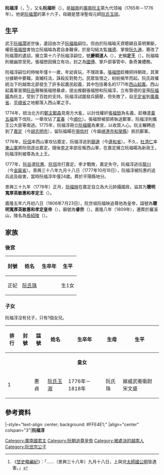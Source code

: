 {{Otheruses|阮福淳 (国威公)|subject=廣南的一位阮主|other=1672年[[鄭阮紛爭|鄭阮紛爭]]期間同名的廣南將領}}
{{東亞男性歷史人物
|名稱 =阮福淳
|身份 =[[後黎朝|後黎朝]][[阮主|廣南阮主]]
|國家 =[[大越|大越]]
|時代 =[[郑阮纷争|郑阮纷争]]
|主君 =
|屆數 =9
|最高職務 =定王<br/><span style="font-size:smaller;">（1765年—1776年）</span>
|前任 = [[阮福濶|阮福濶]]
|繼任 = [[阮福暘|阮福暘]]
|圖片名稱 =
|圖片大小 =
|圖片說明 =
|姓 =
|名 =
|姓名 =阮福淳
|字 =
|號=
|官職 =
|封爵 =
|封號 =
|尊號 =定王 → [[太上王|太上王]]
|其他名號 =慶暊道人
|出生日期 ={{birth date|1754|12|31}}<br/>景興十五年十一月十八日
|出生地點 =
|婚年 =
|逝世日期 ={{death date and age|1777|10|18|1754|12|31}}<br/>景興三十八年九月十八日
|逝世地點 =
|廟號 =睿宗
|諡號 =聰明寬厚英敏惠和孝定王→<br />聰明寬厚英敏惠和孝定皇帝
|墓葬 =[[長紹陵|長紹陵]]
|祠廟 =
|父親 =[[阮福濶|阮福濶]]
|嫡母 =
|母親 =[[阮氏玉球|阮氏玉球]]
|元配 =
|正室 =
|妻 =
|側室=
|兄弟 =[[阮福暲_(成公)|阮福暲]]<br />[[阮福㫻|阮福㫻]]<br />[[阮福昴_(文德侯)|阮福昴]]<br />[[阮福晊|阮福晊]]<br />[[阮福昊_(宣王)|阮福昊]]
|姐妹 =
|子 =
|女 =
|嫡子=
|嫡女=
|庶子=
|庶女=
|其他親屬 =
|功名 = 
|經歷 = 
|著作 =
|注釋 =
}}
'''阮福淳'''（{{vie|v='''Nguyễn Phúc Thuần'''|hn=阮福淳}}，{{bd|1754年|12月31日|1777年|10月1日|catIdx=R}}<ref>《[[埜史略編紀|埜史略編紀]]》：「……（景興三十八年）九月十八日，上與兌[[阮福晍|太師國公晍]]皆遇害。」</ref>），又名'''阮福昕'''（{{vie|v='''Nguyễn Phúc Hân'''|hn=阮福昕}}），是[[越南|越南]]的[[廣南國|廣南阮主]]第九代领袖（1765年－1776年）。他是[[阮福濶|阮福濶]]的第十六子，母親是慧凈聖母元師[[阮氏玉球|阮氏玉球]]。

==生平==
武王[[阮福濶|阮福濶]]逝世後，遺詔由次子[[阮福㫻|阮福㫻]]嗣位。但由於阮福㫻天資聰穎且英明果斷，權臣[[張福巒|張福巒]]害怕立阮福㫻為君自身難保，於是勾結太監[[褚德|褚德]]、掌營[[阮久通|阮久通]]，篡改了阮福濶的遺詔，擁立第十六子阮福淳嗣位，號'''慶暊道人'''（{{vie|v=Khánh Phủ Đạo Nhân|hn=慶暊道人}}），史稱'''定王'''（{{vie|v='''Định Vương'''|hn=定王}}）。阮福㫻則被幽禁至死。張福巒因擁立有功，封之為[[國傅|國傅]]、掌戶部事管中、象奇兼艚務。

阮福淳嗣位的時候年僅十一歲，年幼貪玩，不理政事。[[張福巒|張福巒]]趁機把持朝政，其黨分據朝中要職，貪贓枉法，誅殺反對勢力。民眾皆恨之，紛紛揭竿而起。阮氏政權統治下的越南北部發生了許多起農民起義，其中包括著名的1771年[[西山起義|西山起義]]。西山起義軍首領[[阮岳|阮岳]]聲稱張福巒暴虐，提出推翻張福巒和阮福淳，立有賢德的皇孫[[阮福暘|阮福暘]]為阮主，受到了百姓的支持。阮福淳試圖發兵鎮壓，但失敗了，自[[平定省|平定省]]到[[廣義省|廣義省]]、[[平順省|平順省]]之地都落入西山軍之手。

1774年，統治北方的[[鄭主|鄭主]][[鄭森_(越南)|鄭森]]見南方大亂，以討伐權奸[[張福巒|張福巒]]為名義，趁機遣[[黃五福|黃五福]]南下伐阮，一舉攻佔了[[富春|富春]]（今[[順化|順化]]）。張福巒被部將執送鄭軍，阮福淳則攜王公大臣等南逃。1775年，阮福淳冊立[[阮福暘|阮福暘]]為東宮，以收買人心。阮主輾轉逃到了[[嘉定_(越南)|嘉定]]（今[[胡志明市|胡志明市]]），留阮福暘在[[俱低村|俱低村]]（今屬[[峴港市|峴港市]][[和榮縣|和榮縣]]）抵抗鄭軍。

1776年，[[阮侶|阮侶]]率西山軍攻佔嘉定，阮福淳逃到[[鎮邊|鎮邊]]（今[[邊和省|邊和省]]）。不久，[[杜清仁|杜清仁]]率[[東山軍|東山軍]]將阮侶逐出嘉定。隨後[[李才_(越南)|李才]]率部反叛西山軍，在嘉定擁立阮福暘為新政王，阮福淳則被尊為太上王。

1777年，[[阮岳|阮岳]]遣[[阮惠|阮惠]]、[[阮侶|阮侶]]攻打嘉定。李才戰敗，嘉定失守。阮福淳逃往[[龍川道|龍川]]（今[[金甌省|金甌省]]）。景興三十八年九月十八日（1777年10月18日），阮福淳被阮惠的追兵追及殺害，當時阮福淳年僅24歲。葬於平陽縣地分。

景興三十九年（1778年）正月，[[阮福映|阮福映]]在嘉定自立為大元帥攝國政，谥其为'''聰明寬厚英敏惠和孝定王'''（{{vie|v=Thông Minh Khoan Hậu Anh Mẫn Huệ Hòa Hiếu Định Vương|hn=聰明寬厚英敏惠和孝定王}}）。

嘉隆五年六月初八日（1806年7月23日），阮世祖阮福映追尊他為皇帝，諡號為'''聰明寬厚英敏惠和孝定皇帝'''（{{vie|v=Thông Minh Khoan Hậu Anh Mẫn Huệ Hòa Hiếu Định Hoàng Đế|hn=聰明寬厚英敏惠和孝定皇帝}}），廟號為'''睿宗'''（{{vie|v=Duệ Tông|hn=睿宗}}）。嘉隆八年（1809年），遷葬於羅溪山，陵名為[[長紹陵|長紹陵]]（{{vie|v=Trường Thiệu Lăng|hn=長紹陵}}）。

== 家族 ==
{{Ahnentafel top}}<center>
{{ahnentafel-compact5
|boxstyle_1=background-color: #c0c080;
|boxstyle_2=background-color: #b0b080;
|boxstyle_3=background-color: #a0a080;
|boxstyle_4=background-color: #909080;
|boxstyle_5=background-color: #808080;
|1='''睿宗定皇帝阮福淳'''
|2='''父：'''世宗武皇帝[[阮福濶|阮福濶]]
|3='''母：'''[[阮氏玉球|阮氏玉球]]
|4='''祖父：'''肅宗寧皇帝[[阮福澍|阮福澍]]
|5='''祖母：'''孝寧皇后[[張氏書|張氏書]]
|6='''外祖父：'''胤國公[[阮福沺|阮福沺]]
|7='''外祖母：'''''不詳''
|8=
|9=
|10=
|11=
|12=
|13=
|14=
|15=
|16=
|17=
|18=
|19=
|20=
|21=
|22=
|23=
|24=
|25=
|26=
|27=
|28=
|29=
|30=
|31=
}}</center>
{{ahnentafel bottom}}
===後宮===
{| class="wikitable" style="text-align:center"
|-
! 封號 !! 姓名 !! 生卒年 !! 生平
|-
| 正妃 || [[阮氏珠|阮氏珠]] || || 生1女
|}

===子女===
阮福淳沒有兒子，只有1個女兒。
{| class="wikitable" style="text-align:center"
|-
! 排行 !!封號!!諡號 !! 姓名 !! 生卒年 !! 生母 !! 生平
|-
| colspan=7 align="center"| '''皇女'''
|-
| 1 ||  || 惠貞 || [[阮氏玉淑|阮氏玉淑]] || 1776年－1818年 || 阮氏珠 || 嫁威武衞衛尉宋文盛
|}

== 參考資料 ==
{{reflist}}

{{start box}}
|-style="text-align: center; background: #FFE4E1;"
|align="center" colspan="3"|'''阮福淳'''
{{s-before|[[阮福濶|阮福濶]]}}
{{s-title|[[越南君主列表#阮主（廣南國）|广南阮主]]|1765年－1776年}}
{{s-after|[[阮福暘|阮福暘]]}}
{{end box}}

{{阮朝君主}}

{{DEFAULTSORT:Nguyen, Phuc Thuan}}
[[Category:廣南國君主|Category:廣南國君主]]
[[Category:阮朝追尊皇帝|Category:阮朝追尊皇帝]]
[[Category:被處決的越南人|Category:被處決的越南人]]
[[Category:阮世宗公子|Category:阮世宗公子]]